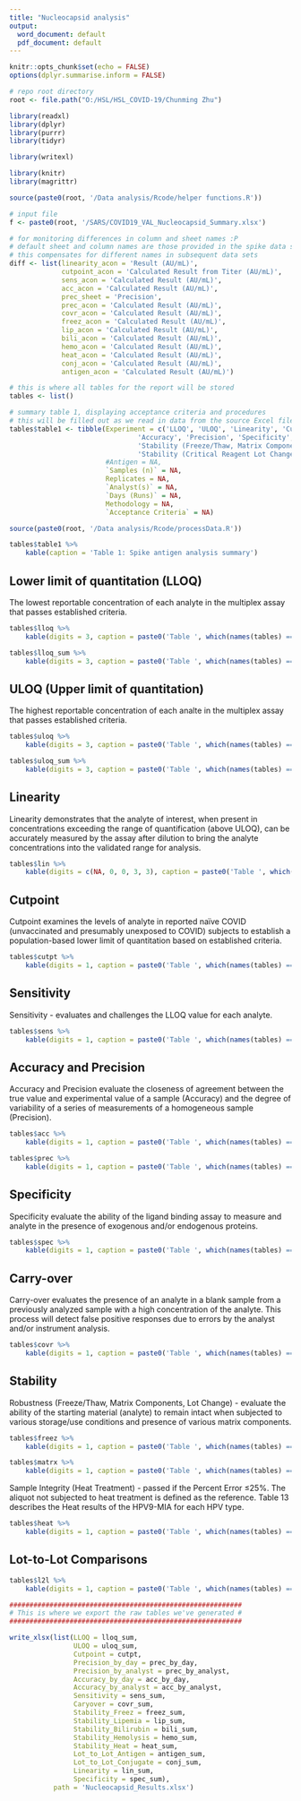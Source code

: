 ```yaml
---
title: "Nucleocapsid analysis"
output:
  word_document: default
  pdf_document: default
---
```


```r
knitr::opts_chunk$set(echo = FALSE)
options(dplyr.summarise.inform = FALSE)

# repo root directory
root <- file.path("O:/HSL/HSL_COVID-19/Chunming Zhu")

library(readxl)
library(dplyr)
library(purrr)
library(tidyr)

library(writexl)

library(knitr)
library(magrittr)

source(paste0(root, '/Data analysis/Rcode/helper functions.R'))

# input file
f <- paste0(root, '/SARS/COVID19_VAL_Nucleocapsid_Summary.xlsx')

# for monitoring differences in column and sheet names :P
# default sheet and column names are those provided in the spike data set
# this compensates for different names in subsequent data sets
diff <- list(linearity_acon = 'Result (AU/mL)',
             cutpoint_acon = 'Calculated Result from Titer (AU/mL)',
             sens_acon = 'Calculated Result (AU/mL)',
             acc_acon = 'Calculated Result (AU/mL)',
             prec_sheet = 'Precision',
             prec_acon = 'Calculated Result (AU/mL)',
             covr_acon = 'Calculated Result (AU/mL)',
             freez_acon = 'Calculated Result (AU/mL)',
             lip_acon = 'Calculated Result (AU/mL)',
             bili_acon = 'Calculated Result (AU/mL)',
             hemo_acon = 'Calculated Result (AU/mL)',
             heat_acon = 'Calculated Result (AU/mL)',
             conj_acon = 'Calculated Result (AU/mL)',
             antigen_acon = 'Calculated Result (AU/mL)')

# this is where all tables for the report will be stored
tables <- list()

# summary table 1, displaying acceptance criteria and procedures
# this will be filled out as we read in data from the source Excel file
tables$table1 <- tibble(Experiment = c('LLOQ', 'ULOQ', 'Linearity', 'Cutpoint', 'Sensitivity (LLOQ Challenge)',
                                'Accuracy', 'Precision', 'Specificity', 'Carry-over', 
                                'Stability (Freeze/Thaw, Matrix Components, Sample Integrity)',
                                'Stability (Critical Reagent Lot Change)'),
                        #Antigen = NA,
                        `Samples (n)` = NA,
                        Replicates = NA,
                        `Analyst(s)` = NA,
                        `Days (Runs)` = NA,
                        Methodology = NA,
                        `Acceptance Criteria` = NA)

source(paste0(root, '/Data analysis/Rcode/processData.R'))
```

```r
tables$table1 %>%
    kable(caption = 'Table 1: Spike antigen analysis summary')
```


## Lower limit of quantitation (LLOQ)

The lowest reportable concentration of each analyte in the multiplex assay that passes established criteria.

```r
tables$lloq %>%
    kable(digits = 3, caption = paste0('Table ', which(names(tables) == 'lloq'), ': The lowest concentration for each sample, assay and analyst, based on the Percent Error ≤ 50% and within Dilution CV (replicates) ≤ 30%. The concentration units are represented as Arbitrary Units (AU)/mL.'))
```

```r
tables$lloq_sum %>%
    kable(digits = 3, caption = paste0('Table ', which(names(tables) == 'lloq_sum'), ': Statistics describing LLOQ statistics for each assay. The concentration units are represented as Arbitrary Units (AU)/mL.'))
```


## ULOQ (Upper limit of quantitation)

The highest reportable concentration of each analte in the multiplex assay that passes established criteria.

```r
tables$uloq %>%
    kable(digits = 3, caption = paste0('Table ', which(names(tables) == 'uloq'), ': The highest concentration for each sample, assay and analyst, based on the Percent Error ≤ 50% and within Dilution CV (replicates) ≤ 30%. The concentration units are represented as Arbitrary Units (AU)/mL.'))
```

```r
tables$uloq_sum %>%
    kable(digits = 3, caption = paste0('Table ', which(names(tables) == 'uloq_sum'), ': Statistics describing ULOQ statistics for each assay. The concentration units are represented as Arbitrary Units (AU)/mL.'))
```


## Linearity

Linearity demonstrates that the analyte of interest, when present in concentrations exceeding the range of quantification (above ULOQ), can be accurately measured by the assay after dilution to bring the analyte concentrations into the validated range for analysis.

```r
tables$lin %>%
    kable(digits = c(NA, 0, 0, 3, 3), caption = paste0('Table ', which(names(tables) == 'lin'), ': Linearity statistics for each Assay, including: minimum and maximum number of replicates passing acceptance criteria (Percent Error ≤ 50% and CV ≤ 30%), and minimum and maximum correlation coefficients.'))
```

## Cutpoint

Cutpoint examines the levels of analyte in reported naïve COVID (unvaccinated and presumably unexposed to COVID) subjects to establish a population-based lower limit of quantitation based on established criteria.

```r
tables$cutpt %>%
    kable(digits = 1, caption = paste0('Table ', which(names(tables) == 'cutpt'), ': 95th percentile of the distribution of COVID naïve samples.'))
```

## Sensitivity

Sensitivity - evaluates and challenges the LLOQ value for each analyte.

```r
tables$sens %>%
    kable(digits = 1, caption = paste0('Table ', which(names(tables) == 'spec'), ': Sensitivity data. Using the criteria that the lowest concentration for each sample was based on the Percent Error ≤50% and Within Dilution CV (replicates) ≤30%.'))
```

## Accuracy and Precision

Accuracy and Precision evaluate the closeness of agreement between the true value and experimental value of a sample (Accuracy) and the degree of variability of a series of measurements of a homogeneous sample (Precision).

```r
tables$acc %>%
    kable(digits = 1, caption = paste0('Table ', which(names(tables) == 'acc'), ': Percent Error and RSD for each sample. ACC_L1 sample was defined as the true value. Percent Error ≤ 25% threshold was used to define at which concentrations the assay may be deemed accurate.'))
```

```r
tables$prec %>%
    kable(digits = 1, caption = paste0('Table ', which(names(tables) == 'prec'), ': Intra/Inter-Day and Inter-Analyst precision. Percent Error ≤ 25% threshold was used to define at which concentrations the assay may be deemed accurate.'))
```

## Specificity

Specificity evaluate the ability of the ligand binding assay to measure and analyte in the presence of exogenous and/or endogenous proteins.

```r
tables$spec %>%
    kable(digits = 1, caption = paste0('Table ', which(names(tables) == 'spec'), ': Specificity.'))
```

## Carry-over

Carry-over evaluates the presence of an analyte in a blank sample from a previously analyzed sample with a high concentration of the analyte. This process will detect false positive responses due to errors by the analyst and/or instrument analysis.

```r
tables$covr %>%
    kable(digits = 1, caption = paste0('Table ', which(names(tables) == 'covr'), ': Carry-over results for spike assay. The assay Carry-over passed if the percent error ≤25% (replicates) for both samples, and the negative sample is ≤LLOQ.'))
```

## Stability

Robustness (Freeze/Thaw, Matrix Components, Lot Change) - evaluate the ability of the starting material (analyte) to remain intact when subjected to various storage/use conditions and presence of various matrix components.

```r
tables$freez %>%
    kable(digits = 1, caption = paste0('Table ', which(names(tables) == 'freez'), ': Freeze/Thaw results. Passed if the Percent Error ≤25% (1X Freeze/thaw aliquot is the reference).'))
```

```r
tables$matrx %>%
    kable(digits = 1, caption = paste0('Table ', which(names(tables) == 'matrx'), ': Matrix Components results. Passed if the Percent Error ≤25%. The aliquot without matrix is defined as the reference.'))
```

Sample Integrity (Heat Treatment) - passed if the Percent Error ≤25%. The aliquot not subjected to heat treatment is defined as the reference. Table 13 describes the Heat results of the HPV9-MIA for each HPV type.

```r
tables$heat %>%
    kable(digits = 1, caption = paste0('Table ', which(names(tables) == 'heat'), ': Sample Integrity (Heat Treatment). Passed if the Percent Error ≤25%. The aliquot not subjected to heat treatment is defined as the reference.'))
```


## Lot-to-Lot Comparisons


```r
tables$l2l %>%
    kable(digits = 1, caption = paste0('Table ', which(names(tables) == 'l2l'), ': Critical Reagent Lot Change. Passed if the Percent Error ≤25%. Lot A is defined as the reference. The total number of seropositive results with a Percent Error ≤25% is shown. The Lot passes if 80% of the seropositive samples (ex., 26 of the 32) have a Percent Error ≤25%. All samples below the LLOQ were excluded from analysis.'))
```


```r
##########################################################
# This is where we export the raw tables we've generated #
##########################################################

write_xlsx(list(LLOQ = lloq_sum,
                ULOQ = uloq_sum,
                Cutpoint = cutpt,
                Precision_by_day = prec_by_day,
                Precision_by_analyst = prec_by_analyst,
                Accuracy_by_day = acc_by_day,
                Accuracy_by_analyst = acc_by_analyst,
                Sensitivity = sens_sum,
                Caryover = covr_sum,
                Stability_Freez = freez_sum,
                Stability_Lipemia = lip_sum,
                Stability_Bilirubin = bili_sum,
                Stability_Hemolysis = hemo_sum,
                Stability_Heat = heat_sum,
                Lot_to_Lot_Antigen = antigen_sum,
                Lot_to_Lot_Conjugate = conj_sum,
                Linearity = lin_sum,
                Specificity = spec_sum),
           path = 'Nucleocapsid_Results.xlsx')

```